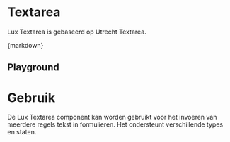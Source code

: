
<Meta of={TextareaStories} />

# Textarea

Lux Textarea is gebaseerd op Utrecht Textarea.

<CitationDocumentation
  component="Utrecht Textarea"
  url="https://nl-design-system.github.io/utrecht/storybook-css/index.html?path=/docs/css-textarea--docs"
/>

<Markdown>{markdown}</Markdown>

## Playground

<Canvas of={TextareaStories.Playground} />
<Controls of={TextareaStories.Playground} />

# Gebruik

De Lux Textarea component kan worden gebruikt voor het invoeren van meerdere regels tekst in formulieren. Het ondersteunt verschillende types en staten.

```jsx
import { LuxTextArea } from '@lux-design-system/components-react';

<LuxTextArea placeholder="Typ hier iets..." />
<LuxTextArea placeholder="Verplicht veld..." required />
<LuxTextArea placeholder="Rechts-naar-links tekst" dir="rtl" />
<LuxTextArea placeholder="Er is iets mis, probeer het opnieuw..." invalid />
<LuxTextArea placeholder="Alleen-lezen veld" readOnly value="Dit is een alleen-lezen tekst" />
<LuxTextArea placeholder="Dit veld is uitgeschakeld" disabled />
<LuxTextArea placeholder="Spellingscheck is uitgeschakeld" spellCheck={false} />
<LuxTextArea placeholder="Dit veld krijgt automatisch focus" autoFocus />
<LuxTextArea placeholder="Maximaal 100 tekens" maxLength={100} />
<LuxTextArea placeholder="Aantal rijen" rows={8} />
```
